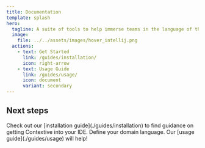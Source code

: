 ```yaml
---
title: Documentation
template: splash
hero:
  tagline: A suite of tools to help immerse teams in the language of their domains.
  image:
    file: ../../assets/images/hover_intellij.png
  actions:
    - text: Get Started
      link: /guides/installation/
      icon: right-arrow
    - text: Usage Guide
      link: /guides/usage/
      icon: document
      variant: secondary
---
```



## Next steps

<CardGrid stagger>
	<Card title="Install" icon="down-caret">
		Check out our [installation guide](./guides/installation) to find guidance on getting Contextive into your IDE.
	</Card>
	<Card title="Define" icon="pencil">
		Define your domain language.  Our [usage guide](./guides/usage) will help!
	</Card>
</CardGrid>

